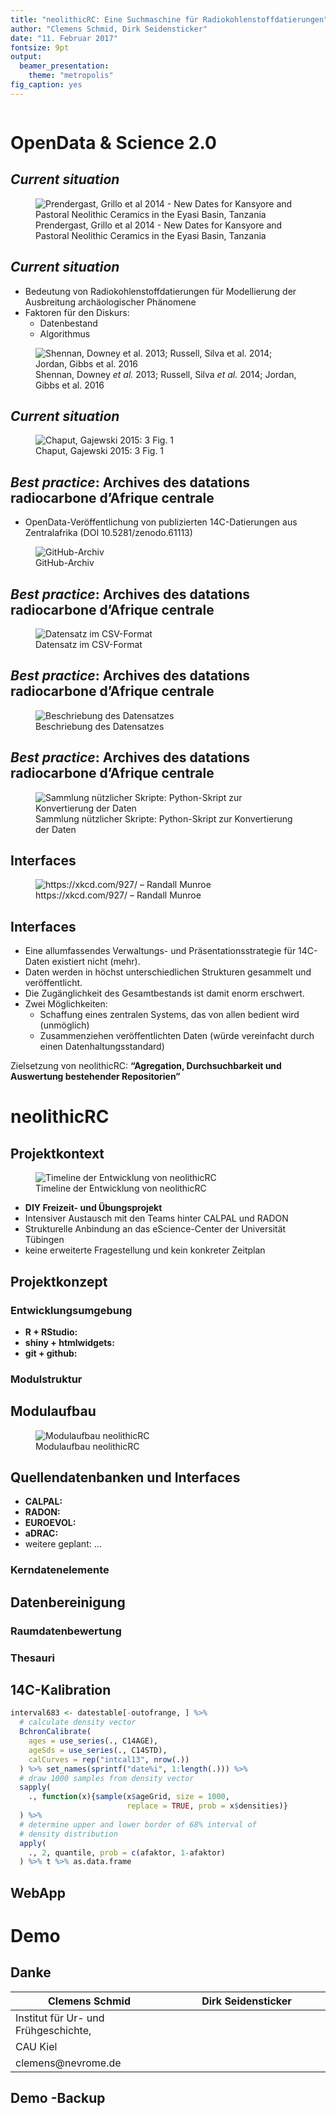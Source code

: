 ```yaml
---
title: "neolithicRC: Eine Suchmaschine für Radiokohlenstoffdatierungen"
author: "Clemens Schmid, Dirk Seidensticker"
date: "11. Februar 2017"
fontsize: 9pt
output:
  beamer_presentation:
    theme: "metropolis"
fig_caption: yes
---
```


```r

```

# OpenData & Science 2.0

## *Current situation*

![Prendergast, Grillo et al 2014 - New Dates for Kansyore and Pastoral Neolithic Ceramics in the Eyasi Basin, Tanzania](../images/Prendergast2014_90-91.png)

## *Current situation*

- Bedeutung von Radiokohlenstoffdatierungen für Modellierung der Ausbreitung archäologischer Phänomene
- Faktoren für den Diskurs:
    - Datenbestand
    - Algorithmus

![Shennan, Downey *et al.* 2013; Russell, Silva *et al.* 2014; Jordan, Gibbs et al. 2016](../images/literature_selection.png)

## *Current situation*

![Chaput, Gajewski 2015: 3 Fig. 1](../images/Chaput2015_3Fig1.png)

## *Best practice*: Archives des datations radiocarbone d'Afrique centrale

* OpenData-Veröffentlichung von publizierten 14C-Datierungen aus Zentralafrika (DOI 10.5281/zenodo.61113)

![GitHub-Archiv](../images/aDRAC_1_2017-01-20_13-20-55.png)

## *Best practice*: Archives des datations radiocarbone d'Afrique centrale

![Datensatz im CSV-Format](../images/aDRAC_2_2017-01-20_13-21-34.png)

## *Best practice*: Archives des datations radiocarbone d'Afrique centrale

![Beschriebung des Datensatzes](../images/aDRAC_4_2017-01-20_13-22-19.png)

## *Best practice*: Archives des datations radiocarbone d'Afrique centrale

![Sammlung nützlicher Skripte: Python-Skript zur Konvertierung der Daten](../images/aDRAC_5_2017-01-20_13-23-36.png)

## Interfaces

![https://xkcd.com/927/ -- Randall Munroe](http://imgs.xkcd.com/comics/standards.png "xkcd: Standards")

## Interfaces

[//]: # (Das sind Eckpunkte, die ich gerne gesagt haben würde, die aber besser in deinen Part passen, Dirk.)

- Eine allumfassendes Verwaltungs- und Präsentationsstrategie für 14C-Daten existiert nicht (mehr).
- Daten werden in höchst unterschiedlichen Strukturen gesammelt und veröffentlicht. 
- Die Zugänglichkeit des Gesamtbestands ist damit enorm erschwert.
- Zwei Möglichkeiten: 
    - Schaffung eines zentralen Systems, das von allen bedient wird (unmöglich)
    - Zusammenziehen veröffentlichten Daten (würde vereinfacht durch einen Datenhaltungsstandard)

Zielsetzung von neolithicRC: **"Agregation, Durchsuchbarkeit und Auswertung bestehender Repositorien"**

# neolithicRC

## Projektkontext

![Timeline der Entwicklung von neolithicRC](../images/smartart2.png)

- **DIY Freizeit- und Übungsprojekt** 
- Intensiver Austausch mit den Teams hinter CALPAL und RADON
- Strukturelle Anbindung an das eScience-Center der Universität Tübingen
- keine erweiterte Fragestellung und kein konkreter Zeitplan

## Projektkonzept

### Entwicklungsumgebung 

- **R + RStudio:** 
- **shiny + htmlwidgets: **
- **git + github:**

### Modulstruktur

## Modulaufbau

![Modulaufbau neolithicRC](../images/smartart1.png)

## Quellendatenbanken und Interfaces

- **CALPAL:**
- **RADON:**
- **EUROEVOL:**
- **aDRAC:**
- weitere geplant: ...

### Kerndatenelemente

## Datenbereinigung

### Raumdatenbewertung 

### Thesauri

## 14C-Kalibration

```r
interval683 <- datestable[-outofrange, ] %>%
  # calculate density vector
  BchronCalibrate(
    ages = use_series(., C14AGE),
    ageSds = use_series(., C14STD),
    calCurves = rep("intcal13", nrow(.))
  ) %>% set_names(sprintf("date%i", 1:length(.))) %>%
  # draw 1000 samples from density vector
  sapply(
    ., function(x){sample(x$ageGrid, size = 1000, 
                          replace = TRUE, prob = x$densities)}
  ) %>% 
  # determine upper and lower border of 68% interval of 
  # density distribution
  apply(
    ., 2, quantile, prob = c(afaktor, 1-afaktor)
  ) %>% t %>% as.data.frame
```

## WebApp 

# Demo

## Danke

|**Clemens Schmid**|**Dirk Seidensticker**|
|------------------------------------|------------------------------------|
|Institut für Ur- und Frühgeschichte,||
|CAU Kiel||
|clemens@nevrome.de||

## Demo -Backup